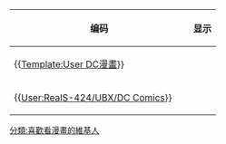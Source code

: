 {| style="background:none"
!style="width:300px"|编码
!显示
|-
|{{[[Template:User_DC漫畫|Template:User DC漫畫]]}}||{{User DC漫畫|nocat=yes}}
|-
|{{[[User:RealS-424/UBX/DC_Comics|User:RealS-424/UBX/DC Comics]]}}||{{User:RealS-424/UBX/DC Comics|nocat=yes}}
|}
[[分類:喜歡看漫畫的維基人|分類:喜歡看漫畫的維基人]]